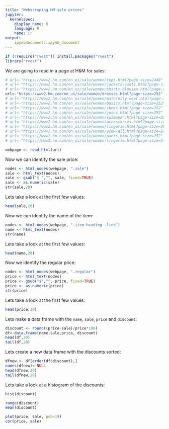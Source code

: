 ```yaml
---
title: "Webscraping HM sale prices"
jupyter:
  kernelspec:
    display_name: R
    language: R
    name: ir
output:
    ipynbdocument::ipynb_document
---
```


```r
if (!require("rvest")) install.packages("rvest")
library("rvest")
```

We are going to read in a page at H&M for sales:

```r
# url<-"https://www2.hm.com/en_us/sale/women/tops.html?page-size=2448"
# url<-"https://www2.hm.com/en_us/sale/women/jackets-coats.html?page-size=252"
# url<-"https://www2.hm.com/en_us/sale/women/shirts-blouses.html?page-size=252"
url<-"https://www2.hm.com/en_us/sale/women/dresses.html?page-size=252"
# url<-"https://www2.hm.com/en_us/sale/women/maternity-wear.html?page-size=252"
# url<-"https://www2.hm.com/en_us/sale/women/basics.html?page-size=252"
# url<-"https://www2.hm.com/en_us/sale/women/shoes.html?page-size=252"
# url<-"https://www2.hm.com/en_us/sale/women/jeans.html?page-size=252"
# url<-"https://www2.hm.com/en_us/sale/women/swimwear.html?page-size=252"
# url<-"https://www2.hm.com/en_us/sale/women/accessories.html?page-size=252"
# url<-"https://www2.hm.com/en_us/sale/women/lingerie.html?page-size=252"
# url<-"https://www2.hm.com/en_us/sale/women/view-all.html?page-size=2448"
# url<-"https://www2.hm.com/en_us/sale/women/pants.html?page-size=252"
# url<-"https://www2.hm.com/en_us/sale/women/lingerie.html?page-size=2448"

webpage <- read_html(url)
```

Now we can identify the sale price:

```r
nodes <- html_nodes(webpage, ".sale")
sale <- html_text(nodes)
sale <- gsub("$ ","", sale, fixed=TRUE)
sale <- as.numeric(sale)
str(sale,20)
```

Lets take a look at the first few values:

```r
head(sale,20)
```

Now we can identify the name of the item:

```r
nodes <- html_nodes(webpage, ".item-heading .link")
name <- html_text(nodes)
str(name)
```

Lets take a look at the first few values:

```r
head(name,20)
```


Now we identify the regular price:

```r
nodes <- html_nodes(webpage, ".regular")
price <- html_text(nodes)
price <- gsub("$","", price, fixed=TRUE)
price <- as.numeric(price)
str(price)
```

Lets take a look at the first few values:

```r
head(price,20)
```

Lets make a data frame with the `name`, `sale`, `price` and `discount`: 

```r
discount <- round((price-sale)/price*100)
df<-data.frame(name,sale,price, discount)
head(df,20)
tail(df,20)
```

Lets create a new data frame with the discounts sorted:

```r
dfnew <- df[order(df$discount),]
names(dfnew)<-NULL
head(dfnew,20)
tail(dfnew,20)
```

Lets take a look at a histogram of the discounts:

```r
hist(discount)
```

```r
range(discount)
mean(discount)
```

```r
plot(price, sale, pch=19)
cor(price, sale)
```
